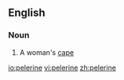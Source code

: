 ==English==

===Noun===
{{en-noun|pelerines}}

#A woman's [[cape]]

[[io:pelerine]]
[[vi:pelerine]]
[[zh:pelerine]]